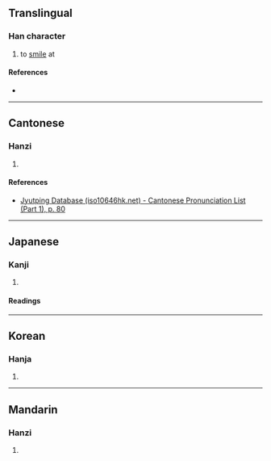 {{character info/new}}
==Translingual==

===Han character===
{{Han char|rn=30|rad=口|as=08|sn=11|four=68033|canj=RYSY|ids=⿰口於}}

# to [[smile]] at

====References====
* {{Han ref|kx=0194.030|dkj=03774|dj=0414.100|hdz=10645.050|uh=5539|ud=21817|bh=D4A5|bd=54437}}

----

==Cantonese==

===Hanzi===
{{yue-hanzi|jyut=[[jyu1]]|y=yu1}}

# {{rfdef|yue|sort=口08}}

====References====
* [http://www.iso10646hk.net/jp/document/download.jsp Jyutping Database (iso10646hk.net) - Cantonese Pronunciation List (Part 1), p. 80]

----

==Japanese==

===Kanji===
{{ja-kanji|grade=|rs=口08}}

# {{only used in|ja|囎唹|tr=Soo|t=[[w:Soo District, Kagoshima|Soo District]], [[Kagoshima]] Prefecture}}

====Readings====
{{ja-readings
|goon=お
|kanon=よ
|kun=わら-う
}}

----

==Korean==

===Hanja===
{{ko-hanja|hangeul=어|rv=eo|mr=ŏ}}

# {{rfdef|ko|sort=口08}}

----

==Mandarin==

===Hanzi===
{{cmn-hanzi|pin=[[yū]] ([[yu1]])|wg=yü<sup>1</sup>}}

# {{rfdef|cmn|sort=口08}}
